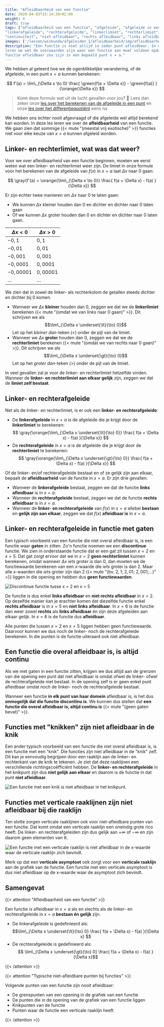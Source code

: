 ```yaml
---
title: "Afleidbaarheid van een functie"
date: 2020-04-03T15:14:20+02:00
weight: 4
draft: true
tags: ["afleidbaarheid van een functie", "afgeleide", "afgeleide in een punt",
"linkerafgeleide", "rechterafgeleide", "linkerlimiet", "rechterlimiet",
"continuïteit", "niet-afleidbaar", "rechts afleidbaar", "links afleidbaar"]
images: ['/lessen/wiskunde/afgeleiden_1/afleidbaarheid/img/afleidbaarheid_discontinu.png', '/lessen/wiskunde/afgeleiden_1/afleidbaarheid/img/afleidbaarheid_knik.png', '/lessen/wiskunde/afgeleiden_1/afleidbaarheid/img/afleidbaarheid_VA.png']
description: "Een functie is niet altijd in ieder punt afleidbaar. In deze les
leren we wat de voorwaarden zijn waar een functie aan moet voldoen opdat de
functie afleidbaar zou zijn in een bepaald punt x = a."
---
```


We hebben al geleerd hoe we de ogenblikkelijke verandering, of de afgeleide, in
een punt $x = a$ kunnen berekenen:

$$ f'(a) = \lim\_{\Delta x \to 0} \frac{ \green{f(a + \Delta x)} - \green{f(a)} }{\orange{\Delta x}} $$

> Komt deze formule wat uit de lucht gevallen voor jou? 🤨 Lees dan zeker onze
> [les over het berekenen van de afgeleide in een punt](afgeleide) en onze
> [les over het differentiequotiënt](differentiequotient) eens na.

We hebben ons echter nooit afgevraagd of die afgeleide wel altijd berekend kan
worden. In deze les leren we over de **afleidbaarheid** van een functie. We
gaan zien dat sommige {{< mute "(meestal vrij exotische)" >}} functies niet
voor elke keuze van $x = a$ kunnen afgeleid worden.

## Linker- en rechterlimiet, wat was dat weer?

Voor we over afleidbaarheid van een functie beginnen, moeten we eerst weten wat
een linker- en rechterlimiet weer zijn. De limiet in onze formule voor het
berekenen van de afgeleide van $f(x)$ in $x = a$ laat $\Delta x$ naar $0$ gaan:

$$ \gray{f'(a) = \orange{\lim\_{\Delta x \to 0}} \frac{ f(a + \Delta x) - f(a) }{\Delta x}} $$

Er zijn echter twee manieren om $\Delta x$ naar $0$ te laten gaan:

-   We kunnen $\Delta x$ kleiner houden dan $0$ en dichter en dichter naar $0$
    laten gaan
-   Of we kunnen $\Delta x$ groter houden dan $0$ en dichter en dichter naar $0$
    laten gaan.

| $\Delta x < 0$ | $\Delta x > 0$ |
| -------------- | -------------- |
| $-0{,}1$       | $0{,}1$        |
| $-0{,}01$      | $0{,}01$       |
| $-0{,}001$     | $0{,}001$      |
| $-0{,}0001$    | $0{,}0001$     |
| $-0{,}00001$   | $0{,}00001$    |
| $\ldots$       | $\ldots$       |

We zien dat in zowel de linker- als rechterkolom de getallen steeds dichter en
dichter bij $0$ komen.

-   Wanneer we $\Delta x$ **kleiner** houden dan $0$, zeggen we dat we de
    **linkerlimiet** berekenen {{< mute "(omdat we van links naar $0$ gaan)" >}}. Dit
    schrijven we als $$\lim\_{\Delta x \underset{\lt}{\to} 0}$$ Let op het
    _kleiner dan_-teken ($\lt$) onder de pijl van de limiet.
-   Wanneer we $\Delta x$ **groter** houden dan $0$, zeggen we dat we de
    **rechterlimiet** berekenen {{< mute "(omdat we van rechts naar $0$ gaan)" >}}. Dit
    schrijven we als $$\lim\_{\Delta x \underset{\gt}{\to} 0}$$ Let op het
    _groter dan_-teken ($\gt$) onder de pijl van de limiet.

In veel gevallen zal je voor de linker- en rechterlimiet hetzelfde vinden.
Wanneer de **linker- en rechterlimiet aan elkaar gelijk** zijn, zeggen we dat
de **limiet zelf bestaat**.

## Linker- en rechterafgeleide

Net als de linker- en rechterlimiet, is er ook een **linker- en
rechterafgeleide**:

-   De **linkerafgeleide** in $x = a$ is de afgeleide die je krijgt door de **linkerlimiet**
    te berekenen: $$ \gray{\orange{\lim\_{\Delta x \underset{\lt}{\to} 0}} \frac{ f(a + \Delta x) - f(a) }{\Delta x}} $$
-   De **rechterafgeleide** in $x = a$ is de afgeleide die je krijgt door de **rechterlimiet**
    te berekenen: $$ \gray{\orange{\lim\_{\Delta x \underset{\gt}{\to} 0}} \frac{ f(a + \Delta x) - f(a) }{\Delta x}} $$

Of de linker- en/of rechterafgeleide bestaat en of ze gelijk zijn aan elkaar,
bepaalt de **afleidbaarheid** van de functie in $x = a$. Er zijn drie gevallen:

-   Wanneer de **linkerafgeleide** bestaat, zeggen we dat de functie
    **links afleidbaar** is in $x = a$.
-   Wanneer de **rechterafgeleide** bestaat, zeggen we dat de functie
    **rechts afleidbaar** is in $x = a$.
-   Wanneer de **linker- en rechterafgeleide** van $f(x)$ in $x = a$ allebei
    **bestaan** en **gelijk zijn aan elkaar**, zeggen we dat $f(x)$ **afleidbaar
    is** in $x = a$.

## Linker- en rechterafgeleide in functie met gaten

Een typisch voorbeeld van een functie die niet overal afleidbaar is, is een
functie waar **gaten** in zitten. Zo'n functie noemen we een **discontinue**
functie. We zien in onderstaande functie dat er een gat zit tussen $x = 2$ en
$x = 5$. Dat gat zorgt ervoor dat we in $x = 2$ **geen rechterlimiet** kunnen
berekenen, omdat wanneer $\Delta x$ _iets_ groter is dan $0$, dan moeten we de
functiewaarde berekenen van een x-waarde die _iets_ groter is dan $2$. Maar alle
x-waarden die _iets_ groter zijn dan $2$
{{< mute "(bv. $2{,}1$; $2{,}01$; $2{,}001$;...)" >}} liggen in die opening en
hebben dus **geen functiewaarden**.

![Discontinue functie tusse x = 2 en x = 5](img/afleidbaarheid_discontinu.png)

De functie is dus enkel **links afleidbaar** en **niet rechts afleidbaar** in $x
= 2$. Op dezelfde manier kan je erachter komen dat diezelfde functie enkel
**rechts afleidbaar** is in $x = 5$ en **niet links afleidbaar**. In $x = 6$ is
de functie dan weer zowel **rechts** als **links afleidbaar** én zijn deze
afgeleiden aan elkaar gelijk. In $x = 6$ is de functie dus **afleidbaar**.

Alle punten die tussen $x = 2$ en $x = 5$ liggen hebben geen functiewaarde.
Daarvoor kunnen we dus noch de linker- noch de rechterafgeleide berekenen. In
die punten is de functie uiteraard ook niet afleidbaar.

## Een functie die overal afleidbaar is, is altijd continu

Als we met gaten in een functie zitten, krijgen we dus altijd aan de grenzen
van die opening een punt dat niet afleidbaar is omdat ofwel de linker- ofwel de
rechterafgeleide niet bestaat. In de opening zelf is er geen enkel punt
afleidbaar omdat noch de linker- noch de rechterafgeleide bestaat.

Wanneer een functie **in elk punt van haar domein** afleidbaar is, is het dus
**onmogelijk dat die functie discontinu is**. We kunnen dus stellen dat **een
functie die overal afleidbaar is, altijd continu is**
{{< mute "(geen gaten bevat)" >}}.

## Functies met "knikken" zijn niet afleidbaar in de knik

Een ander typisch voorbeeld van een functie die niet overal afleidbaar is, is
een functie met een "knik". Die functies zijn niet afleidbaar in de "knik"
zelf. Dit kan je eenvoudig begrijpen door een raaklijn aan de linker- en
rechterkant van de knik te tekenen. Je ziet dat deze raaklijnen een
verschillende richtingscoëfficiënt hebben. De **linker- en rechterafgeleide**
in het knikpunt zijn dus **niet gelijk aan elkaar** en daarom is de functie in
dat punt **niet afleidbaar**.

![Een functie met een knik is niet afleidbaar in het knikpunt.](img/afleidbaarheid_knik.png)

## Functies met verticale raaklijnen zijn niet afleidbaar bij die raaklijn

Ten slotte zorgen verticale raaklijnen ook voor niet-afleidbare punten van een
functie. Dat komt omdat een verticale raaklijn een oneindig grote rico heeft.
De linker- en rechterafgeleiden zijn dus gelijk aan $+\infty$ of $-\infty$ en
zijn daarom geen elementen van $\mathbb{R}$.

![Een functie met een verticale raaklijn is niet afleidbaar in de x-waarde waar de verticale raaklijn zich bevindt.](img/afleidbaarheid_VA.png)

Merk op dat een **verticale asymptoot** ook zorgt voor een **verticale
raaklijn** aan de grafiek van de functie. Een functie met een verticale
asymptoot is dus niet afleidbaar op de x-waarde waar de asymptoot zich bevindt.

## Samengevat

{{< attention "Afleidbaarheid van een functie" >}}

Een functie is afleidbaar in $x = a$ als en slechts als de linker- en
rechterafgeleide in $x = a$ **bestaan én gelijk** zijn.

-   De linkerafgeleide is gedefinieerd als: $$\lim\_{\Delta x
  \underset{\lt}{\to} 0} \frac{ f(a + \Delta x) - f(a) }{\Delta x} $$
-   De rechterafgeleide is gedefinieerd als: $$ \lim\_{\Delta x
  \underset{\gt}{\to} 0} \frac{ f(a + \Delta x) - f(a) }{\Delta x}$$

{{< /attention >}}

{{< attention "Typische niet-afleidbare punten bij functies" >}}

Volgende punten van een functie zijn nooit afleidbaar:

-   De grenspunten van een opening in de grafiek van een functie
-   De punten die in de opening van de grafiek van een functie liggen
-   Knikpunten van de functie
-   Punten waar de functie een verticale raaklijn heeft

{{< /attention >}}
